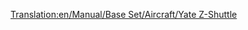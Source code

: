 [[Translation:en/Manual/Base Set/Aircraft/Yate Z-Shuttle]]

{{nl/Manual/Base Set/Aircraft/Vliegtuig|Name=Yate Z-Shuttle
|Image=[[File:en/Manual/Base Set/Aircraft/YateZ-Shuttle.png|Yate Z-Shuttle]]
|Cost=32.812 (65,624)
|Speed=947 km/h (592 MPH)
|Annual=4.190 (8,380)
|Designed=2018
|Lifespan=22
|Capacity=85 passagiers & 10 zakken post
|Description=Futuristisch vliegtuig, blijkbaar gebouwd door Yate/British Aerospace.
|Real-life=Fictief.
}}